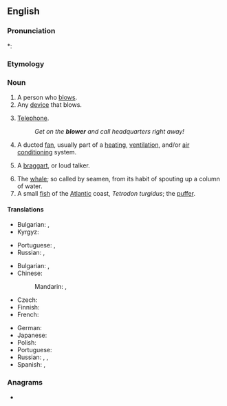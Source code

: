 ==English==

===Pronunciation===
*: {{rhymes|əʊə(r)|lang=en}}

===Etymology===
{{suffix|en|blow|er}}

===Noun===
{{en-noun}}

# A person who [[blow]]s.
# Any [[device]] that blows.
# {{lb|en|slang|dated|chiefly|British|usually preceded by {{m|en|the}}}} [[telephone|Telephone]].
#: ''Get on the '''blower''' and call headquarters right away!''
# A ducted [[fan]], usually part of a [[heating]], [[ventilation]], and/or [[air conditioning]] system.
# {{lb|en|dated}} A [[braggart]], or loud talker.
# The [[whale]]; so called by seamen, from its habit of spouting up a column of water.
# A small [[fish]] of the [[Atlantic]] coast, ''Tetrodon turgidus''; the [[puffer]].

====Translations====
{{trans-top|person}}
* Bulgarian: {{t|bg|духач|m}}, {{t+|bg|тръбач}}
* Kyrgyz: {{t+|ky|үйлөөчү|sc=Cyrl}}
{{trans-mid}}
* Portuguese: {{t+|pt|assoprador|m}}, {{t|pt|soprador}}
* Russian: {{t+|ru|дуть|alt=ду́ющий}}, {{t+|ru|труба́ч|m}} {{qualifier|trumpeter}}
{{trans-bottom}}

{{trans-top|device}}
* Bulgarian: {{t+|bg|духало|n}}, {{t|bg|вентилатор|m}}
* Chinese:
*: Mandarin: {{t+|cmn|鼓風機|sc=Hani}}, {{t+|cmn|鼓风机|tr=gǔfēngjī|sc=Hani}}
* Czech: {{t|cs|fukar|m}}
* Finnish: {{t+|fi|puhallin}}
* French: {{t+|fr|ventilateur|m}}
{{trans-mid}}
* German: {{t+|de|Gebläse|n}}
* Japanese: {{t|ja|ブロワー|tr=burowā|sc=Jpan}}
* Polish: {{t+|pl|dmuchawa}}
* Portuguese: {{t|pt|soprador}}
* Russian: {{t+|ru|фен|m}} {{qualifier|hairdryer}}, {{t+|ru|вентиля́тор|m}} {{qualifier|fan}}, {{t+|ru|воздуходу́вка|f}}
* Spanish: {{t+|es|fuelle|m}}, {{t+|es|ventilador|m}}
{{trans-bottom}}

{{trans-see|telephone}}

<!--move to separate page:
: [[suction blower]]:
* Spanish: aspirador.
-->

===Anagrams===
* {{l|en|bowler}}
